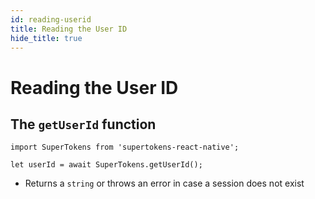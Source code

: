 ```yaml
---
id: reading-userid
title: Reading the User ID
hide_title: true
---
```


# Reading the User ID

## The ```getUserId``` function

```tsx
import SuperTokens from 'supertokens-react-native';

let userId = await SuperTokens.getUserId();
```

- Returns a `string` or throws an error in case a session does not exist

